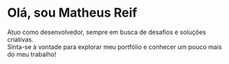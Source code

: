# Olá, sou Matheus Reif

Atuo como desenvolvedor, sempre em busca de desafios e soluções criativas.  
Sinta-se à vontade para explorar meu portfólio e conhecer um pouco mais do meu trabalho!

